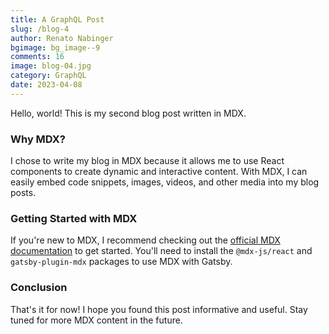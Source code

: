 ```yaml
---
title: A GraphQL Post
slug: /blog-4
author: Renato Nabinger
bgimage: bg_image--9
comments: 16
image: blog-04.jpg
category: GraphQL
date: 2023-04-08
---
```


Hello, world! This is my second blog post written in MDX.

### Why MDX?

I chose to write my blog in MDX because it allows me to use React components to create dynamic and interactive content. With MDX, I can easily embed code snippets, images, videos, and other media into my blog posts.

### Getting Started with MDX

If you're new to MDX, I recommend checking out the [official MDX documentation](https://mdxjs.com/) to get started. You'll need to install the `@mdx-js/react` and `gatsby-plugin-mdx` packages to use MDX with Gatsby.

### Conclusion

That's it for now! I hope you found this post informative and useful. Stay tuned for more MDX content in the future.
